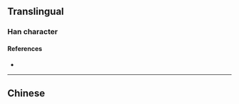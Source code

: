 {{character info/new}}
{{also|灃}}
==Translingual==

===Han character===
{{Han char|rn=85|rad=水|as=04|sn=7|four=|canj=EQJ|ids=⿰氵丰}}

====References====
* {{Han ref|kx=0612.121|hdz=31557.070|uh=6CA3|ud=27811}}

----

==Chinese==
{{zh-see|灃}}